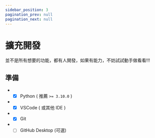 ```yaml
---
sidebar_position: 3
pagination_prev: null
pagination_next: null
---
```


# 擴充開發

並不是所有想要的功能，都有人開發，如果有能力，不妨試試動手做看看!!!

## 準備
- - [x] Python ( 推薦 `>= 3.10.0` )
- - [x] VSCode ( 或其他 IDE )
- - [x] Git
- - [ ] GitHub Desktop (可選)